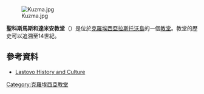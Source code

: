 [[Image:Kuzma.jpg|thumb]]

'''聖科斯馬斯和達米安教堂'''（{{lang-hr|Sv Kuzma i Damjan}}）是位於[[克羅埃西亞|克羅埃西亞]][[拉斯托沃島|拉斯托沃島]]的一個[[教堂|教堂]]。教堂的歷史可以追溯至14世紀。
== 參考資料 ==
*[http://www.lastovotravel.com/culture-lastovo/ Lastovo History and Culture]
{{Coord|42.764839|N|16.895181|E|region:HR-19_type:landmark|display=title|format=dms}}
{{达尔马提亚地标}}
{{克罗地亚小作品}}
[[Category:克羅埃西亞教堂|Category:克羅埃西亞教堂]]